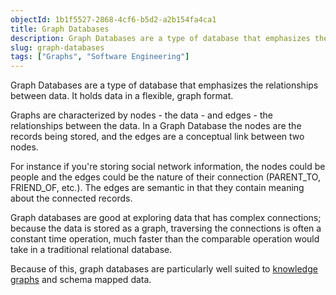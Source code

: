 ```yaml
---
objectId: 1b1f5527-2868-4cf6-b5d2-a2b154fa4ca1
title: Graph Databases
description: Graph Databases are a type of database that emphasizes the relationships between data.
slug: graph-databases
tags: ["Graphs", "Software Engineering"]
---
```


Graph Databases are a type of database that emphasizes the relationships between data. It holds data in a flexible, graph format.

Graphs are characterized by nodes - the data - and edges - the relationships between the data. In a Graph Database the nodes are the records being stored, and the edges are a conceptual link between two nodes.

For instance if you're storing social network information, the nodes could be people and the edges could be the nature of their connection (PARENT_TO, FRIEND_OF, etc.). The edges are semantic in that they contain meaning about the connected records.

Graph databases are good at exploring data that has complex connections; because the data is stored as a graph, traversing the connections is often a constant time operation, much faster than the comparable operation would take in a traditional relational database.

Because of this, graph databases are particularly well suited to [knowledge graphs](https://hash.ai/glossary/knowledge-graphs) and schema mapped data.
